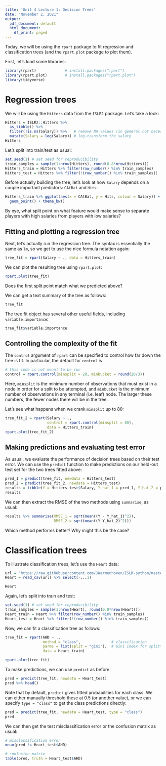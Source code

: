 ```yaml
---
title: 'Unit 4 Lecture 1: Decision Trees'
date: "November 2, 2021"
output:
  pdf_document: default
  html_document:
    df_print: paged
---
```


Today, we will be using the `rpart` package to fit regression and classification trees (and the `rpart.plot` package to plot them).

First, let's load some libraries:
```r
library(rpart)             # install.packages("rpart")
library(rpart.plot)        # install.packages("rpart.plot")
library(tidyverse)
```

# Regression trees

We will be using the `Hitters` data from the `ISLR2` package. Let's take a look:
```r
Hitters = ISLR2::Hitters %>% 
  as_tibble() %>% 
  filter(!is.na(Salary)) %>%   # remove NA values (in general not necessary)
  mutate(Salary = log(Salary)) # log-transform the salary
Hitters
```

Let's split into train/test as usual:
```r
set.seed(1) # set seed for reproducibility
train_samples = sample(1:nrow(Hitters), round(0.8*nrow(Hitters)))
Hitters_train = Hitters %>% filter(row_number() %in% train_samples)
Hitters_test = Hitters %>% filter(!(row_number() %in% train_samples))
```

Before actually building the tree, let's look at how `Salary` depends on a couple important predictors: `CAtBat` and `Hits`:
```r
Hitters_train %>% ggplot(aes(x = CAtBat, y = Hits, colour = Salary)) +
  geom_point() + theme_bw()
```

By eye, what split point on what feature would make sense to separate players with high salaries from players with low salaries? 

## Fitting and plotting a regression tree

Next, let's actually run the regression tree. The syntax is essentially the same as `lm`, so we get to use the nice formula notation again:
```r
tree_fit = rpart(Salary ~ ., data = Hitters_train)
```

We can plot the resulting tree using `rpart.plot`:
```r
rpart.plot(tree_fit)
```

Does the first split point match what we predicted above? 

We can get a text summary of the tree as follows:
```r
tree_fit
```

The tree fit object has several other useful fields, including `variable.importance`:
```r
tree_fit$variable.importance
```

## Controlling the complexity of the fit

The `control` argument of `rpart` can be specified to control how far down the tree is fit. In particular, the default for `control` is
```r
# this code is not meant to be run
control = rpart.control(minsplit = 20, minbucket = round(20/3))
```

Here, `minsplit` is the minimum number of observations that must exist in a node in order for a split to be attempted, and `minbucket` is the minimum number of observations in any terminal (i.e. leaf) node. The larger these numbers, the fewer nodes there will be in the tree. 

Let's see what happens when we crank `minsplit` up to 80:
```r
tree_fit_2 = rpart(Salary ~ ., 
                   control = rpart.control(minsplit = 80),
                   data = Hitters_train)
rpart.plot(tree_fit_2)
```

## Making predictions and evaluating test error

As usual, we evaluate the performance of decision trees based on their test error. We can use the `predict` function to make predictions on our held-out test set for the two trees fitted above:
```r
pred_1 = predict(tree_fit, newdata = Hitters_test)
pred_2 = predict(tree_fit_2, newdata = Hitters_test)
results = tibble(Y = Hitters_test$Salary, Y_hat_1 = pred_1, Y_hat_2 = pred_2)
results
```

We can then extract the RMSE of the two methods using `summarise`, as usual:
```r
results %>% summarise(RMSE_1 = sqrt(mean((Y - Y_hat_1)^2)), 
                      RMSE_2 = sqrt(mean((Y-Y_hat_2)^2)))
```
Which method performs better? Why might this be the case? 

# Classification trees

To illustrate classification trees, let's use the `Heart` data:
```r
url = "https://raw.githubusercontent.com/JWarmenhoven/ISLR-python/master/Notebooks/Data/Heart.csv"
Heart = read_csv(url) %>% select(-...1)

Heart
```
Again, let's split into train and test:
```r
set.seed(1) # set seed for reproducibility
train_samples = sample(1:nrow(Heart), round(0.8*nrow(Heart)))
Heart_train = Heart %>% filter(row_number() %in% train_samples)
Heart_test = Heart %>% filter(!(row_number() %in% train_samples))
```

Now, we can fit a classification tree as follows:
```r
tree_fit = rpart(AHD ~ ., 
                 method = "class",              # classification 
                 parms = list(split = "gini"),  # Gini index for splitting
                 data = Heart_train)

rpart.plot(tree_fit)
```

To make predictions, we can use `predict` as before:
```r
pred = predict(tree_fit, newdata = Heart_test)
pred %>% head()
```
Note that by default, `predict` gives fitted probabilities for each class. We can either manually threshold these at 0.5 (or another value), or we can specify `type = "class"` to get the class predictions directly:

```r
pred = predict(tree_fit, newdata = Heart_test, type = "class")
pred
```

We can then get the test misclassification error or the confusion matrix as usual:
```r
# misclassification error
mean(pred != Heart_test$AHD)
```

```r
# confusion matrix
table(pred, truth = Heart_test$AHD)
```
